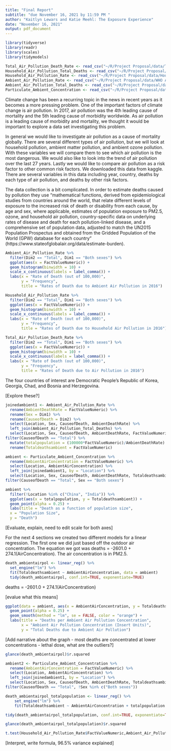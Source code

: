 ```yaml
---
title: "Final Report"
subtitle: "due November 16, 2021 by 11:59 PM "
author: "Kaitlyn Lewars and Katie Meehl: The Exposure Experience"
date: "November 16, 2021"
output: pdf_document
---
```

```r
library(tidyverse)
library(readr)
library(scales)
library(tidymodels)

Total_Air_Pollution_Death_Rate <- read_csv("~/R/Project Proposal/data/Total Air Pollution Death Rate.csv")
Household_Air_Pollution_Total_Deaths <- read_csv("~/R/Project Proposal/data/Household Air Pollution Total Deaths.csv")
Household_Air_Pollution_Rate <- read_csv("~/R/Project Proposal/data/Household Air Pollution Rate.csv")
Ambient_Air_Pollution_Rate <- read_csv("~/R/Project Proposal/data/WHO Ambient Air Pollution Rate.csv")
Ambient_Air_Pollution_Total_Deaths <- read_csv("~/R/Project Proposal/data/Ambient Air Pollution Total Deaths.csv")
Particulate_Ambient_Concentration <- read_csv("~/R/Project Proposal/data/Ambient Particulate Concentration.csv")
```

Climate change has been a recurring topic in the news in recent years as it becomes a more pressing problem. One of the important factors of climate change is air pollution. In 2017, air pollution was the 4th leading cause of mortality and the 5th leading cause of morbidity worldwide. As air pollution is a leading cause of morbidity and mortality, we thought it would be important to explore a data set investigating this problem. 

In general we would like to investigate air pollution as a cause of mortality globally. There are several different types of air pollution, but we will look at household pollution, ambient matter pollution, and ambient ozone pollution. With these variables we will compare them to see which air pollution is the most dangerous. We would also like to look into the trend of air pollution over the last 27 years. Lastly we would like to compare air pollution as a risk factor to other common risk factors. We downloaded this data from kaggle. There are several variables in this data including year, country, deaths by each type of air pollution, and deaths by other risk factors. 

The data collection is a bit complicated. In order to estimate deaths caused by pollution they use “mathematical functions, derived from epidemiological studies from countries around the world, that relate different levels of exposure to the increased risk of death or disability from each cause, by age and sex, where applicable, estimates of population exposure to PM2.5, ozone, and household air pollution, country-specific data on underlying rates of disease and death for each pollution-linked disease, and a comprehensive set of population data, adjusted to match the UN2015 Population Prospectus and obtained from the Gridded Population of the World (GPW) database for each country” (https://www.stateofglobalair.org/data/estimate-burden).

```r
Ambient_Air_Pollution_Rate %>%
  filter(Dim2 == "Total", Dim1 == "Both sexes") %>%
  ggplot(aes(x = FactValueNumeric)) +
  geom_histogram(binwidth = 10) +
  scale_x_continuous(labels = label_comma()) +
  labs(x = "Rate of Death (out of 100,000)",
       y = "Frequency",
       title = "Rates of Death due to Ambient Air Pollution in 2016")

Household_Air_Pollution_Rate %>%
  filter(Dim2 == "Total", Dim1 == "Both sexes") %>%
  ggplot(aes(x = FactValueNumeric)) +
  geom_histogram(binwidth = 10) +
  scale_x_continuous(labels = label_comma()) +
  labs(x = "Rate of Death (out of 100,000)",
       y = "Frequency",
       title = "Rates of Death due to Household Air Pollution in 2016")

Total_Air_Pollution_Death_Rate %>%
  filter(Dim2 == "Total", Dim1 == "Both sexes") %>%
  ggplot(aes(x = FactValueNumeric)) +
  geom_histogram(binwidth = 10) +
  scale_x_continuous(labels = label_comma()) +
  labs(x = "Rate of Death (out of 100,000)",
       y = "Frequency",
       title = "Rates of Death due to Air Pollution in 2016")
```

The four countries of interest are Democratic People's Republic of Korea, Georgia, Chad, and Bosnia and Herzegovina.

[Explore these?]

```r
joinedambient1 <- Ambient_Air_Pollution_Rate %>%
  rename(AmbientDeathRate = FactValueNumeric) %>%
  rename(Sex = Dim1) %>%
  rename(CauseofDeath = Dim2) %>%
  select(Location, Sex, CauseofDeath, AmbientDeathRate) %>%
  left_join(Ambient_Air_Pollution_Total_Deaths) %>%
  select(Location, Sex, CauseofDeath, AmbientDeathRate, FactValueNumeric) %>%
filter(CauseofDeath == "Total") %>%
  mutate(totalpopulation = (100000*FactValueNumeric)/AmbientDeathRate) %>%
  rename(Totaldeathsambient = FactValueNumeric)
```


```r
ambient <- Particulate_Ambient_Concentration %>%
  rename(AmbientAirConcentration = FactValueNumeric) %>%
  select(Location, AmbientAirConcentration) %>%
  left_join(joinedambient1, by = "Location") %>%
  select(Location, Sex, CauseofDeath, AmbientDeathRate, Totaldeathsambient, AmbientAirConcentration, totalpopulation) %>%
filter(CauseofDeath == "Total", Sex == "Both sexes")
```


```r
ambient %>%
  filter(!Location %in% c("China", "India")) %>%
  ggplot(aes(x = totalpopulation, y = Totaldeathsambient)) +
  geom_point(alpha = 0.25) +
  labs(title = "Death as a function of population size",
  x = "Population Size",
  y = "Death")
```
[Evaluate, explain, need to edit scale for both axes]


For the next 4 sections we created two different models for a linear regression. The first one we did just based off the outdoor air concentration. The equation we got was deaths = -2601.0 + 274.1(AirConcentration). The air concentration is in PM2.5. 


```r
death_ambientairpol <- linear_reg() %>%
  set_engine("lm") %>%
  fit(Totaldeathsambient ~ AmbientAirConcentration, data = ambient)
  tidy(death_ambientairpol, conf.int=TRUE, exponentiate=TRUE)
```
deaths = -2601.0 + 274.1(AirConcentration)

[evalue what this means]

```r
ggplot(data = ambient, aes(x = AmbientAirConcentration, y = Totaldeathsambient)) +
  geom_point(alpha = 0.25) +
  geom_smooth(method = "lm", se = FALSE, color = "orange") +
  labs(title = "Deaths per Ambient Air Pollution Concentration",
       x = "Ambient Air Pollution Concentration (Insert Units)",
       y = "Total Deaths due to Ambient Air Pollution")
```
[Add narrative about the graph - most deaths are concentrated at lower concentrations - lethal dose, what are the outliers?]

```r
glance(death_ambientairpol)$r.squared
```


```r
ambient2 <- Particulate_Ambient_Concentration %>%
  rename(AmbientAirConcentration = FactValueNumeric) %>%
  select(Location, AmbientAirConcentration) %>%
  left_join(joinedambient1, by = "Location") %>%
  select(Location, Sex, CauseofDeath, AmbientDeathRate, Totaldeathsambient, AmbientAirConcentration, totalpopulation) %>%
filter(CauseofDeath == "Total", !Sex %in% c("Both sexes"))
```



```r
death_ambientairpol_totalpopulation <- linear_reg() %>%
    set_engine("lm") %>%
    fit(Totaldeathsambient ~ AmbientAirConcentration + totalpopulation + Sex, data = ambient2)

tidy(death_ambientairpol_totalpopulation, conf.int=TRUE, exponentiate=TRUE)

glance(death_ambientairpol_totalpopulation)$r.squared
```


```r
t.test(Household_Air_Pollution_Rate$FactValueNumeric,Ambient_Air_Pollution_Rate$FactValueNumeric, var.equal = FALSE)
```

[Interpret, write formula, 96.5% variance explained]
